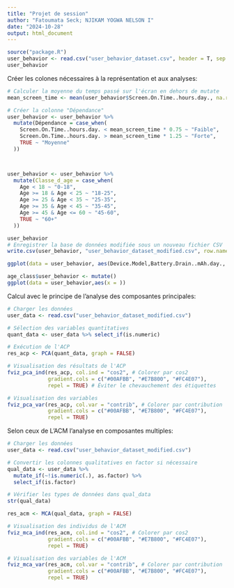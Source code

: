 ```yaml
---
title: "Projet de session"
author: "Fatoumata Seck; NJIKAM YOGWA NELSON I"
date: "2024-10-28"
output: html_document
---
```

```r
source("package.R")
user_behavior <- read.csv("user_behavior_dataset.csv", header = T, sep = ",")
user_behavior
```

Créer les colones nécessaires à la représentation et aux analyses:

```r
# Calculer la moyenne du temps passé sur l'écran en dehors de mutate
mean_screen_time <- mean(user_behavior$Screen.On.Time..hours.day., na.rm = TRUE)

# Créer la colonne "Dépendance"
user_behavior <- user_behavior %>%
  mutate(Dépendance = case_when(
    Screen.On.Time..hours.day. < mean_screen_time * 0.75 ~ "Faible",
    Screen.On.Time..hours.day. > mean_screen_time * 1.25 ~ "Forte",
    TRUE ~ "Moyenne"
  ))



user_behavior <- user_behavior %>%
  mutate(Classe_d_age = case_when(
    Age < 18 ~ "0-18",
    Age >= 18 & Age < 25 ~ "18-25",
    Age >= 25 & Age < 35 ~ "25-35",
    Age >= 35 & Age < 45 ~ "35-45",
    Age >= 45 & Age <= 60 ~ "45-60",
    TRUE ~ "60+"
  ))

user_behavior
# Enregistrer la base de données modifiée sous un nouveau fichier CSV
write.csv(user_behavior, "user_behavior_dataset_modified.csv", row.names = FALSE)
```

```r
ggplot(data = user_behavior, aes(Device.Model,Battery.Drain..mAh.day., fill = Operating.System)) + geom_col()
```


```r
age_class$user_behavior <- mutate()
ggplot(data = user_behavior,aes(x = ))
```

Calcul avec le principe de l'analyse des composantes principales:

```r
# Charger les données
user_data <- read.csv("user_behavior_dataset_modified.csv")

# Sélection des variables quantitatives
quant_data <- user_data %>% select_if(is.numeric)

# Exécution de l'ACP
res_acp <- PCA(quant_data, graph = FALSE)

# Visualisation des résultats de l'ACP
fviz_pca_ind(res_acp, col.ind = "cos2", # Colorer par cos2
             gradient.cols = c("#00AFBB", "#E7B800", "#FC4E07"),
             repel = TRUE) # Éviter le chevauchement des étiquettes

# Visualisation des variables
fviz_pca_var(res_acp, col.var = "contrib", # Colorer par contribution
             gradient.cols = c("#00AFBB", "#E7B800", "#FC4E07"),
             repel = TRUE)

```
Selon ceux de L'ACM l'analyse en composantes multiples:

```r
# Charger les données
user_data <- read.csv("user_behavior_dataset_modified.csv")

# Convertir les colonnes qualitatives en factor si nécessaire
qual_data <- user_data %>%
  mutate_if(~!is.numeric(.), as.factor) %>%
  select_if(is.factor)

# Vérifier les types de données dans qual_data
str(qual_data)

res_acm <- MCA(qual_data, graph = FALSE)

# Visualisation des individus de l'ACM
fviz_mca_ind(res_acm, col.ind = "cos2", # Colorer par cos2
             gradient.cols = c("#00AFBB", "#E7B800", "#FC4E07"),
             repel = TRUE)

# Visualisation des variables de l'ACM
fviz_mca_var(res_acm, col.var = "contrib", # Colorer par contribution
             gradient.cols = c("#00AFBB", "#E7B800", "#FC4E07"),
             repel = TRUE)

```

